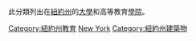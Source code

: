 此分類列出在[[紐約州|紐約州]]的[[大學|大學]]和高等教育[[學院|學院]]。
{{Commonscat|Universities and colleges in New York}}

[[Category:紐約州教育|Category:紐約州教育]]
[[Category:美國各州大學|New York]]
[[Category:紐約州建築物|Category:紐約州建築物]]